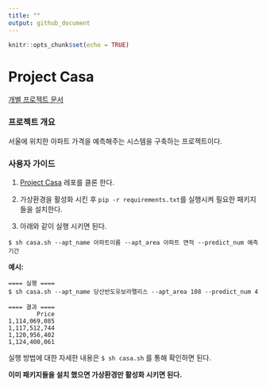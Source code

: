 ```yaml
---
title: ""
output: github_document
---
```


```r
knitr::opts_chunk$set(echo = TRUE)
```

# Project Casa

[개별 프로젝트 문서](docs/)

### 프로젝트 개요

서울에 위치한 아파트 가격을 예측해주는 시스템을 구축하는 프로젝트이다.


### 사용자 가이드 

1. [Project Casa](https://github.com/whoareyouwhoami/ProjectCasa.git) 레포를 클론 한다.

2. 가상환경을 활성화 시킨 후 `pip -r requirements.txt`를 실행시켜 필요한 패키지들을 설치한다.  

3. 아래와 같이 실행 시키면 된다.
```
$ sh casa.sh --apt_name 아파트이름 --apt_area 아파트 면적 --predict_num 예측 기간
```

**예시:**

```
==== 실행 ====
$ sh casa.sh --apt_name 당산반도유보라팰리스 --apt_area 108 --predict_num 4

==== 결과 ====
        Price
1,114,069,085
1,117,512,744
1,120,956,402
1,124,400,061

```

실행 방법에 대한 자세한 내용은 `$ sh casa.sh` 를 통해 확인하면 된다.

**이미 패키지들을 설치 했으면 가상환경만 활성화 시키면 된다.**